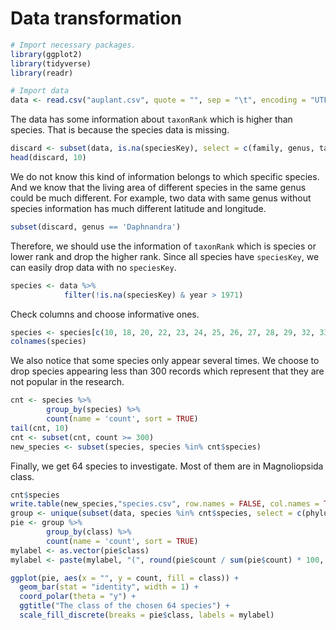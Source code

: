 # Data transformation

```r
# Import necessary packages.
library(ggplot2)
library(tidyverse)
library(readr)
```

```r
# Import data
data <- read.csv("auplant.csv", quote = "", sep = "\t", encoding = "UTF-8")
```

The data has some information about `taxonRank` which is higher than species. That is because the species data is missing.

```r
discard <- subset(data, is.na(speciesKey), select = c(family, genus, taxonRank, decimalLatitude, decimalLongitude))
head(discard, 10)
```

We do not know this kind of information belongs to which specific species. And we know that the living area of different species in the same genus could be much different. For example, two data with same genus without species information has much different latitude and longitude.

```r
subset(discard, genus == 'Daphnandra')
```

Therefore, we should use the information of `taxonRank` which is species or lower rank and drop the higher rank. Since all species have `speciesKey`, we can easily drop data with no `speciesKey`.

```r
species <- data %>% 
            filter(!is.na(speciesKey) & year > 1971)
```

Check columns and choose informative ones.

```r
species <- species[c(10, 18, 20, 22, 23, 24, 25, 26, 27, 28, 29, 32, 33, 35)]
colnames(species)
```

We also notice that some species only appear several times. We choose to drop species appearing less than 300 records which represent that they are not popular in the research.

```r
cnt <- species %>%
        group_by(species) %>%
        count(name = 'count', sort = TRUE)
tail(cnt, 10)
cnt <- subset(cnt, count >= 300)
new_species <- subset(species, species %in% cnt$species)
```

Finally, we get 64 species to investigate. Most of them are in Magnoliopsida class.

```r
cnt$species
write.table(new_species,"species.csv", row.names = FALSE, col.names = TRUE, sep = ",")
group <- unique(subset(data, species %in% cnt$species, select = c(phylum, class, order, family, genus, species)))
pie <- group %>%
        group_by(class) %>%
        count(name = 'count', sort = TRUE)
mylabel <- as.vector(pie$class)
mylabel <- paste(mylabel, "(", round(pie$count / sum(pie$count) * 100, 2), "%) ", sep = "") 

ggplot(pie, aes(x = "", y = count, fill = class)) +
  geom_bar(stat = "identity", width = 1) +
  coord_polar(theta = "y") +
  ggtitle("The class of the chosen 64 species") +
  scale_fill_discrete(breaks = pie$class, labels = mylabel)
```